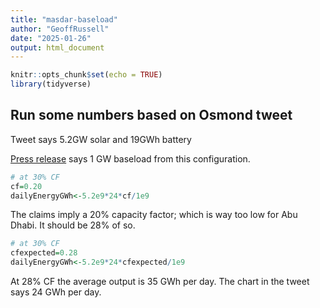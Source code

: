 ```yaml
---
title: "masdar-baseload"
author: "GeoffRussell"
date: "2025-01-26"
output: html_document
---
```


```r
knitr::opts_chunk$set(echo = TRUE)
library(tidyverse)
```

## Run some numbers based on Osmond tweet


Tweet says 5.2GW solar and 19GWh battery

[Press release](https://masdar.ae/en/news/newsroom/uae-president-witnesses-launch-of-worlds-first-24-7-solar-pv-battery-storage) says 1 GW baseload from
this configuration. 


```r
# at 30% CF
cf=0.20
dailyEnergyGWh<-5.2e9*24*cf/1e9

```

The claims imply a 20% capacity factor; which is way too low for Abu Dhabi. It should be 28% of so.

```r
# at 30% CF
cfexpected=0.28
dailyEnergyGWh<-5.2e9*24*cfexpected/1e9
```

At 28% CF the average output is 35 GWh per day. The chart in the tweet says 24 GWh per day.